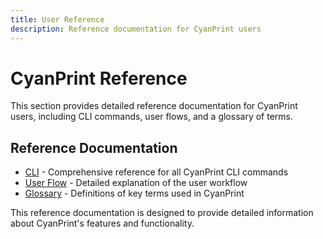 ```yaml
---
title: User Reference
description: Reference documentation for CyanPrint users
---
```


# CyanPrint Reference

This section provides detailed reference documentation for CyanPrint users, including CLI commands, user flows, and a glossary of terms.

## Reference Documentation

- [CLI](/docs/user/reference/cli) - Comprehensive reference for all CyanPrint CLI commands
- [User Flow](/docs/user/reference/user-flow) - Detailed explanation of the user workflow
- [Glossary](/docs/user/reference/glossary) - Definitions of key terms used in CyanPrint

This reference documentation is designed to provide detailed information about CyanPrint's features and functionality.

